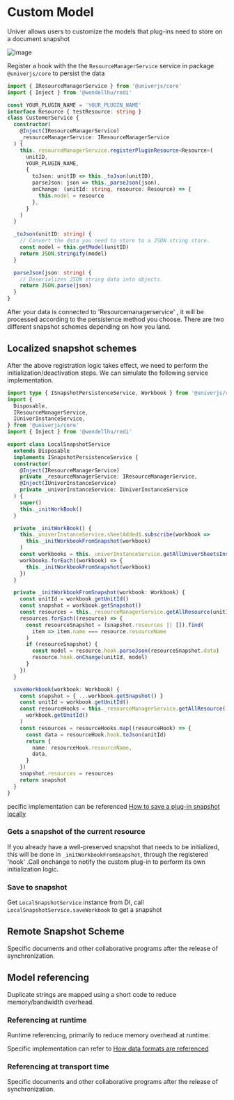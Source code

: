 # Custom Model

Univer allows users to customize the models that plug-ins need to store on a document snapshot

![image](./model/resource.jpg)

Register a hook with the the `ResourceManagerService` service in package `@univerjs/core` to persist the data

```typescript
import { IResourceManagerService } from '@univerjs/core'
import { Inject } from '@wendellhu/redi'

const YOUR_PLUGIN_NAME = 'YOUR_PLUGIN_NAME'
interface Resource { testResource: string }
class CustomerService {
  constructor(
    @Inject(IResourceManagerService)
    _resourceManagerService: IResourceManagerService
  ) {
    this._resourceManagerService.registerPluginResource<Resource>(
      unitID,
      YOUR_PLUGIN_NAME,
      {
        toJson: unitID => this._toJson(unitID),
        parseJson: json => this._parseJson(json),
        onChange: (unitId: string, resource: Resource) => {
          this.model = resource
        },
      }
    )
  }

  _toJson(unitID: string) {
    // Convert the data you need to store to a JSON string store.
    const model = this.getModel(unitID)
    return JSON.stringify(model)
  }

  parseJson(json: string) {
    // Deserializes JSON string data into objects.
    return JSON.parse(json)
  }
}
```

After your data is connected to 'Resourcemanagerservice' , it will be processed according to the persistence method you choose. There are two different snapshot schemes depending on how you land.

## Localized snapshot schemes

After the above registration logic takes effect, we need to perform the initialization/deactivation steps. We can simulate the following service implementation.

```typescript
import type { ISnapshotPersistenceService, Workbook } from '@univerjs/core'
import {
  Disposable,
  IResourceManagerService,
  IUniverInstanceService,
} from '@univerjs/core'
import { Inject } from '@wendellhu/redi'

export class LocalSnapshotService
  extends Disposable
  implements ISnapshotPersistenceService {
  constructor(
    @Inject(IResourceManagerService)
    private _resourceManagerService: IResourceManagerService,
    @Inject(IUniverInstanceService)
    private _univerInstanceService: IUniverInstanceService
  ) {
    super()
    this._initWorkBook()
  }

  private _initWorkBook() {
    this._univerInstanceService.sheetAdded$.subscribe(workbook =>
      this._initWorkbookFromSnapshot(workbook)
    )
    const workbooks = this._univerInstanceService.getAllUniverSheetsInstance()
    workbooks.forEach((workbook) => {
      this._initWorkbookFromSnapshot(workbook)
    })
  }

  private _initWorkbookFromSnapshot(workbook: Workbook) {
    const unitId = workbook.getUnitId()
    const snapshot = workbook.getSnapshot()
    const resources = this._resourceManagerService.getAllResource(unitId)
    resources.forEach((resource) => {
      const resourceSnapshot = (snapshot.resources || []).find(
        item => item.name === resource.resourceName
      )
      if (resourceSnapshot) {
        const model = resource.hook.parseJson(resourceSnapshot.data)
        resource.hook.onChange(unitId, model)
      }
    })
  }

  saveWorkbook(workbook: Workbook) {
    const snapshot = { ...workbook.getSnapshot() }
    const unitId = workbook.getUnitId()
    const resourceHooks = this._resourceManagerService.getAllResource(
      workbook.getUnitId()
    )
    const resources = resourceHooks.map((resourceHook) => {
      const data = resourceHook.hook.toJson(unitId)
      return {
        name: resourceHook.resourceName,
        data,
      }
    })
    snapshot.resources = resources
    return snapshot
  }
}
```

pecific implementation can be referenced [How to save a plug-in snapshot locally](https://github.com/dream-num/univer/blob/dev/examples/src/plugins/local-save/services/local-snapshot.service.ts)

### Gets a snapshot of the current resource

If you already have a well-preserved snapshot that needs to be initialized, this will be done in `_initWorkbookFromSnapshot`, through the registered 'hook' .Call onchange to notify the custom plug-in to perform its own initialization logic.

### Save to snapshot

Get `LocalSnapshotService` instance from DI, call `LocalSnapshotService.saveWorkbook` to get a snapshot

## Remote Snapshot Scheme

Specific documents and other collaborative programs after the release of synchronization.

## Model referencing

Duplicate strings are mapped using a short code to reduce memory/bandwidth overhead.

### Referencing at runtime

Runtime referencing, primarily to reduce memory overhead at runtime.

Specific implementation can refer to [How data formats are referenced](https://github.com/dream-num/univer/blob/dev/packages/sheets/src/services/numfmt/numfmt.service.ts)

### Referencing at transport time

Specific documents and other collaborative programs after the release of synchronization.

